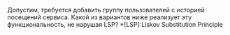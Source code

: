 Допустим, требуется добавить группу пользователей с историей посещений сервиса. Какой из вариантов ниже реализует эту функциональность, не нарушая LSP?
*[LSP]:Liskov Substitution Principle
